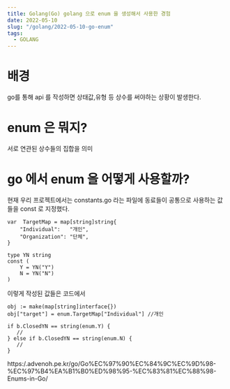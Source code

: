 ```yaml
---
title: Golang(Go) golang 으로 enum 을 생성해서 사용한 경험
date: 2022-05-10
slug: "/golang/2022-05-10-go-enum"
tags:
  - GOLANG
---
```


# 배경

go를 통해 api 를 작성하면
상태값,유형 등 상수를 써야하는 상황이 발생한다.

# enum 은 뭐지?
서로 연관된 상수들의 집합을 의미

# go 에서 enum 을 어떻게 사용할까?

현재 우리 프로젝트에서는 
constants.go 라는 파일에 동료들이 공통으로 사용하는 값들을 const 로 지정했다.

```
var  TargetMap = map[string]string{
	"Individual":   "개인",
	"Organization": "단체",
}

type YN string
const (
	Y = YN("Y")
	N = YN("N")
)
```

이렇게 작성된 값들은 코드에서
```
obj := make(map[string]interface{})
obj["target"] = enum.TargetMap["Individual"] //개인
```

```
if b.ClosedYN == string(enum.Y) {
   //
} else if b.ClosedYN == string(enum.N) {
   //
}
```


https:/.advenoh.pe.kr/go/Go%EC%97%90%EC%84%9C%EC%9D%98-%EC%97%B4%EA%B1%B0%ED%98%95-%EC%83%81%EC%88%98-Enums-in-Go/